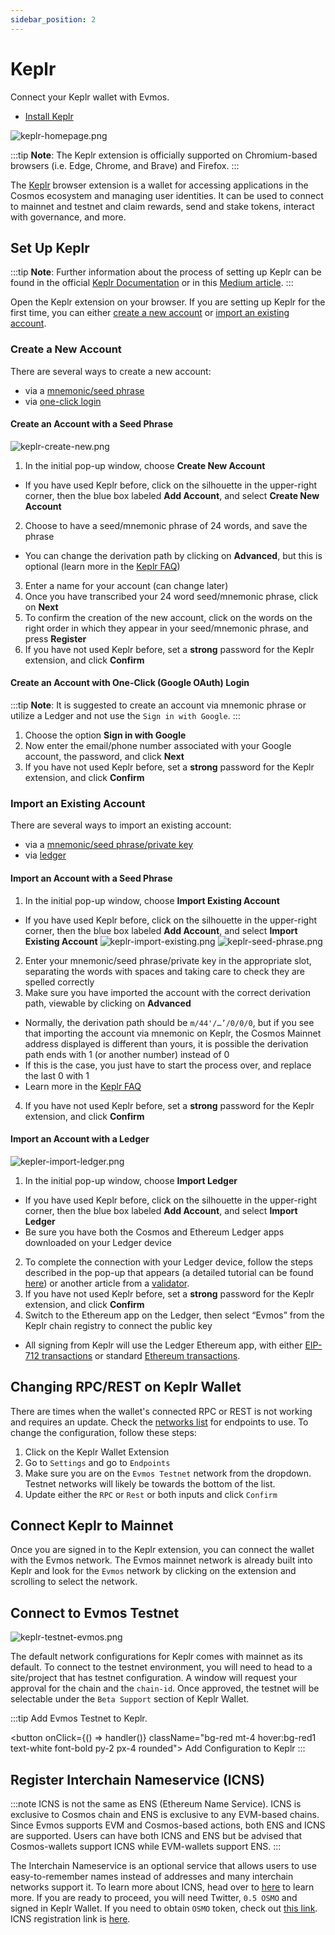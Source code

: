 ```yaml
---
sidebar_position: 2
---
```


# Keplr

Connect your Keplr wallet with Evmos.

- [Install Keplr](https://www.keplr.app/)

![keplr-homepage.png](/img/keplr-homepage.png)

:::tip
**Note**: The Keplr extension is officially supported on Chromium-based browsers (i.e. Edge, Chrome, and Brave) and Firefox.
:::


The [Keplr](https://www.keplr.app/) browser extension is a wallet for accessing applications in the Cosmos ecosystem and
managing user identities. It can be used to connect to <ProjectValue keyword="name" /> mainnet and testnet and claim
rewards, send and stake tokens, interact with governance, and more.

## Set Up Keplr

:::tip
**Note**: Further information about the process of setting up Keplr can be found in the official
[Keplr Documentation](https://keplr.crunch.help/getting-started) or in this [Medium article](https://medium.com/chainapsis/how-to-use-keplr-wallet-40afc80907f6).
:::

Open the Keplr extension on your browser. If you are setting up Keplr for the first time, you can either
[create a new account](#create-a-new-account) or [import an existing account](#import-an-existing-account).

### Create a New Account

There are several ways to create a new account:

- via a [mnemonic/seed phrase](#create-an-account-with-a-seed-phrase)
- via [one-click login](#create-an-account-with-one-click-login)

#### Create an Account with a Seed Phrase

![keplr-create-new.png](/img/keplr-create-new.png)

1. In the initial pop-up window, choose **Create New Account**

- If you have used Keplr before, click on the silhouette in the upper-right corner, then the blue box labeled
**Add Account**, and select **Create New Account**

2. Choose to have a seed/mnemonic phrase of 24 words, and save the phrase

- You can change the derivation path by clicking on **Advanced**, but this is optional (learn more in the
[Keplr FAQ](https://faq.keplr.app/))

3. Enter a name for your account (can change later)
4. Once you have transcribed your 24 word seed/mnemonic phrase, click on **Next**
5. To confirm the creation of the new account, click on the words on the right order in which they appear in your
seed/mnemonic phrase, and press **Register**
6. If you have not used Keplr before, set a **strong** password for the Keplr extension, and click **Confirm**

#### Create an Account with One-Click (Google OAuth) Login

:::tip
**Note**: It is suggested to create an account via mnemonic phrase or utilize a Ledger and not use the `Sign in with Google`.
:::

1. Choose the option **Sign in with Google**
2. Now enter the email/phone number associated with your Google account, the password, and click **Next**
3. If you have not used Keplr before, set a **strong** password for the Keplr extension, and click **Confirm**

### Import an Existing Account

There are several ways to import an existing account:

- via a [mnemonic/seed phrase/private key](#import-an-account-with-a-seed-phrase)
- via [ledger](#import-an-account-with-a-ledger)

#### Import an Account with a Seed Phrase

1. In the initial pop-up window, choose **Import Existing Account**

- If you have used Keplr before, click on the silhouette in the upper-right corner, then the blue box labeled
**Add Account**, and select **Import Existing Account**
![keplr-import-existing.png](/img/keplr-import-existing.png)
![keplr-seed-phrase.png](/img/keplr-seed-phrase.png)

2. Enter your mnemonic/seed phrase/private key in the appropriate slot, separating the words with spaces and taking
care to check they are spelled correctly
3. Make sure you have imported the account with the correct derivation path, viewable by clicking on **Advanced**

- Normally, the derivation path should be `m/44'/…’/0/0/0`, but if you see that importing the account via
mnemonic on Keplr, the Cosmos Mainnet address displayed is different than yours, it is possible the derivation
    path ends with 1 (or another number) instead of 0
- If this is the case, you just have to start the process over, and replace the last 0 with 1
- Learn more in the [Keplr FAQ](https://faq.keplr.app/)

4. If you have not used Keplr before, set a **strong** password for the Keplr extension, and click **Confirm**

#### Import an Account with a Ledger

![kepler-import-ledger.png](/img/kepler-import-ledger.png)

1. In the initial pop-up window, choose **Import Ledger**

- If you have used Keplr before, click on the silhouette in the upper-right corner, then the blue box labeled
**Add Account**, and select **Import Ledger**
- Be sure you have both the Cosmos and Ethereum Ledger apps downloaded on your Ledger device

2. To complete the connection with your Ledger device, follow the steps described in the pop-up that appears (a detailed
tutorial can be found [here](https://medium.com/chainapsis/how-to-use-ledger-nano-hardware-wallet-with-keplr-9ea7f07826c2))
or another article from a [validator](https://medium.com/coinmonks/how-to-set-up-ledger-wallet-evmos-using-keplr-c438cf8c5321).
3. If you have not used Keplr before, set a **strong** password for the Keplr extension, and click **Confirm**
4. Switch to the Ethereum app on the Ledger, then select “Evmos” from the Keplr chain registry to connect the public key

- All signing from Keplr will use the Ledger Ethereum app, with either [EIP-712 transactions](https://eips.ethereum.org/EIPS/eip-712)
or standard [Ethereum transactions](https://ethereum.org/en/developers/docs/transactions/).

## Changing RPC/REST on Keplr Wallet

There are times when the wallet's connected RPC or REST is not working and requires an update. Check the
[networks list](../../develop/api/networks) for endpoints to use. To change the configuration, follow these steps:

1. Click on the Keplr Wallet Extension
2. Go to `Settings` and go to `Endpoints`
3. Make sure you are on the `Evmos Testnet` network from the dropdown. Testnet networks will likely be towards the bottom
of the list.
4. Update either the `RPC` or `Rest` or both inputs and click `Confirm`

## Connect Keplr to Mainnet

Once you are signed in to the Keplr extension, you can connect the wallet with the Evmos network. The Evmos mainnet network
is already built into Keplr and look for the `Evmos` network by clicking on the extension and scrolling to select the network.

## Connect to Evmos Testnet

![keplr-testnet-evmos.png](/img/keplr-testnet-evmos.png)

The default network configurations for Keplr comes with mainnet as its default. To connect to the testnet environment,
you will need to head to a site/project that has testnet configuration. A window will request your approval for the chain
and the `chain-id`. Once approved, the testnet will be selectable under the `Beta Support` section of Keplr Wallet.


:::tip
Add Evmos Testnet to Keplr.

<button onClick={() => handler()} className="bg-red mt-4 hover:bg-red1 text-white font-bold py-2 px-4 rounded">
  Add Configuration to Keplr
</button>
:::

## Register Interchain Nameservice (ICNS)

:::note
ICNS is not the same as ENS (Ethereum Name Service). ICNS is exclusive to Cosmos chain and ENS is exclusive to any
EVM-based chains. Since Evmos supports EVM and Cosmos-based actions, both ENS and ICNS are supported. Users can have
both ICNS and ENS but be advised that Cosmos-wallets support ICNS while EVM-wallets support ENS.
:::

The Interchain Nameservice is an optional service that allows users to use easy-to-remember names instead of addresses
and many interchain networks support it. To learn more about ICNS, head over to [here](https://medium.com/@icns/announcing-icns-the-interchain-name-service-e61e0c3e2abb) to learn more. If you are ready to proceed, you will need
Twitter, `0.5 OSMO` and signed in Keplr Wallet. If you need to obtain `OSMO` token, check out
[this link](https://app.osmosis.zone/?from=USDC&to=OSMO). ICNS registration link is [here](https://app.icns.xyz/).
